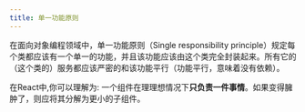 ```yaml
---
title: 单一功能原则
---
```



<AuthorInfo />

在面向对象编程领域中，单一功能原则（Single responsibility principle）规定每个类都应该有一个单一的功能，并且该功能应该由这个类完全封装起来。所有它的（这个类的）服务都应该严密的和该功能平行（功能平行，意味着没有依赖）。

在React中,你可以理解为:
一个组件在理理想情况下**只负责一件事情**。如果变得臃肿了，则应将其分解为更小的子组件。
